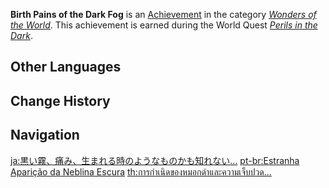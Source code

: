 {{Achievement Infobox
|title        = 
|id           = 81209
|order id     = 1195
|category     = Wonders of the World
|description  = Defeat the thing that emerged from the dark fog.
|requirements = Earned during ''[[Perils in the Dark]]''.
|primogems    = 5
|tracking     = 
|hidden       = 1
|topic        = 
|type         = Quest
|quest        = The Chasm Delvers
}}
'''Birth Pains of the Dark Fog''' is an [[Achievement]] in the category ''[[Wonders of the World]]''. This achievement is earned during the World Quest ''[[Perils in the Dark]]''.
<!--
==Trivia==

==Video Guides==
{{EVT
|video1   = 
|caption1 = 
}}
-->
==Other Languages==
{{Other Languages
|en      = Birth Pains of the Dark Fog
|zhs     = 黑雾，痛苦，像出生一样…
|zhs_rm  = Hēi Wù, Tòngkǔ, Xiàng Chūshēng Yīyàng...
|zht     = 黑霧，痛苦，像出生一樣…
|zht_rm  = Hēi Wù, Tòngkǔ, Xiàng Chūshēng Yīyàng...
|zh_tl   = 
|ja      = 黒い霧、痛み、生まれる時のようなものかも知れない…
|ja_rm   = Kuroi Kiri, Itami, Umareru Toki no You-na Mono ka mo Shirenai...
|ja_tl   = 
|ko      = 검은 안개, 고통, 갓 태어난 것처럼…
|ko_rm   = Geomeun Angae, Gotong, Gat Taeeonan Geotcheoreom...
|ko_tl   = Black Mist, Pain, Like just Born...
|es      = Niebla en la montaña, aventurero a la cabaña
|es_tl   = Fog on the Mountain, Adventurer to the Cabin
|fr      = Les tourments des ténèbres...
|fr_tl   = The Torments of the Darkness...
|ru      = Муки чёрного тумана...
|ru_tl   = Suffering of Black Mist...
|th      = การกำเนิดของหมอกดำและความเจ็บปวด...
|th_rm   = 
|th_tl   = 
|vi      = Sương Đen, Đau Khổ, Giống Như Khi Sinh Ra...
|vi_tl   = 
|de      = Geburtswehen des schwarzen Nebels&nbsp;...
|de_tl   = Birth Pangs of the Black Fog...
|id      = Sakitnya Kayak Orang Melahirkan
|id_tl   = The Pain is Like a Person Giving Birth
|pt      = Estranha Aparição da Neblina Escura
|pt_tl   = 
|tr      = Karanlık Sisin Doğum Sancıları
|tr_tl   = 
|it      = Il tormento della nebbia oscura
|it_tl   = 
}}

==Change History==
{{Change History|2.6}}
<!--
==References==
{{Reflist}}
-->
==Navigation==
{{Achievement Navbox|Wonders of the World|Quest}}

[[ja:黒い霧、痛み、生まれる時のようなものかも知れない…]]
[[pt-br:Estranha Aparição da Neblina Escura]]
[[th:การกำเนิดของหมอกดำและความเจ็บปวด...]]